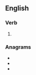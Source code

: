 ==English==

===Verb===
{{head|en|verb form}}

# {{en-third-person singular of|lionise}}

===Anagrams===
* {{l|en|elisions}}
* {{l|en|isolines}}
* {{l|en|oiliness}}